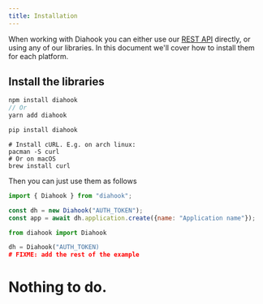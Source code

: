 ```yaml
---
title: Installation
---
```




When working with Diahook you can either use our [REST API](https://api.diahook.com/docs) directly, or using any of our libraries. In this document we'll cover how to install them for each platform.


## Install the libraries

<CodeTabs>
<TabItem value="js">

```js
npm install diahook
// Or
yarn add diahook
```

</TabItem>
<TabItem value="py">

```sh
pip install diahook
```

</TabItem>
<TabItem value="curl">

```shell
# Install cURL. E.g. on arch linux:
pacman -S curl
# Or on macOS
brew install curl
```

</TabItem>
</CodeTabs>

Then you can just use them as follows

<CodeTabs>
<TabItem value="js">

```js
import { Diahook } from "diahook";

const dh = new Diahook("AUTH_TOKEN");
const app = await dh.application.create({name: "Application name"});
```

</TabItem>
<TabItem value="py">

```python
from diahook import Diahook

dh = Diahook("AUTH_TOKEN)
# FIXME: add the rest of the example
```

</TabItem>
<TabItem value="curl">

# Nothing to do.

</TabItem>
</CodeTabs>

